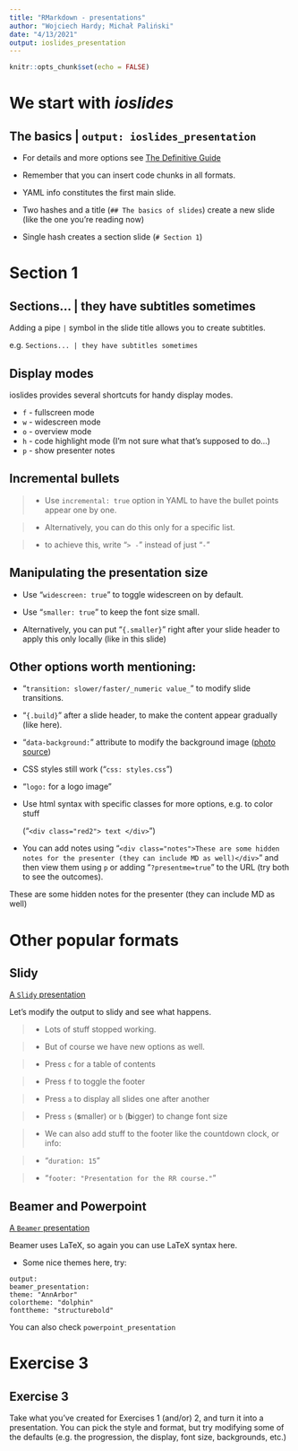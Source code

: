 ```yaml
---
title: "RMarkdown - presentations"
author: "Wojciech Hardy; Michał Paliński"
date: "4/13/2021"
output: ioslides_presentation
---
```


```r
knitr::opts_chunk$set(echo = FALSE)
```
# We start with _ioslides_

## The basics | `output: ioslides_presentation`

- For details and more options see [The Definitive Guide](https://bookdown.org/yihui/rmarkdown/ioslides-presentation.html)

- Remember that you can insert code chunks in all formats.

- YAML info constitutes the first main slide.

- Two hashes and a title (`## The basics of slides`) create a new slide (like the one you're reading now)

- Single hash creates a section slide (`# Section 1`)

# Section 1

## Sections... | they have subtitles sometimes

Adding a pipe `|` symbol in the slide title allows you to create subtitles.

e.g. `Sections... | they have subtitles sometimes`

## Display modes

ioslides provides several shortcuts for handy display modes.

- `f` - fullscreen mode
- `w` - widescreen mode
- `o` - overview mode
- `h` - code highlight mode (I'm not sure what that's supposed to do...)
- `p` - show presenter notes

## Incremental bullets

> - Use `incremental: true` option in YAML to have the bullet points appear one by one.

> - Alternatively, you can do this only for a specific list.

> - to achieve this, write "`> -`" instead of just "`-`"

## Manipulating the presentation size {.smaller}

- Use "`widescreen: true`" to toggle widescreen on by default.

- Use "`smaller: true`" to keep the font size small.

- Alternatively, you can put "`{.smaller}`" right after your slide header to apply this only locally (like in this slide)

## Other options worth mentioning: {.smaller .build data-background=img/background.jpg}

- "`transition: slower/faster/_numeric value_`" to modify slide transitions.

- "`{.build}`" after a slide header, to make the content appear gradually (like here).

- "`data-background:`" attribute to modify the background image ([photo source](https://www.pexels.com/photo/beach-2833563/))

- CSS styles still work ("`css: styles.css`")

- "`logo:` for a logo image" 

- <div class="blue2">Use html syntax with specific classes for more options, e.g. to color stuff</div> ("`<div class="red2"> text </div>`")

- You can add notes using "`<div class="notes">These are some hidden notes for the presenter (they can include MD as well)</div>`" and then view them using `p` or adding "`?presentme=true`" to the URL (try both to see the outcomes).

<div class="notes">These are some hidden notes for the presenter (they can include MD as well)</div>

# Other popular formats

## Slidy

[A `Slidy` presentation](https://bookdown.org/yihui/rmarkdown/slidy-presentation.html)

Let's modify the output to slidy and see what happens.

> - Lots of stuff stopped working.

> - But of course we have new options as well.

> - Press `c` for a table of contents

> - Press `f` to toggle the footer

> - Press `a` to display all slides one after another

> - Press `s` (**s**maller) or `b` (**b**igger) to change font size

> - We can also add stuff to the footer like the countdown clock, or info:

> - "`duration: 15`"

> - "`footer: "Presentation for the RR course."`"

## Beamer and Powerpoint

[A `Beamer` presentation](https://bookdown.org/yihui/rmarkdown/beamer-presentation.html)

Beamer uses LaTeX, so again you can use LaTeX syntax here.

- Some nice themes here, try:

`output:`  
`  beamer_presentation:`  
`    theme: "AnnArbor"`  
`    colortheme: "dolphin"`  
`    fonttheme: "structurebold"`
    
You can also check `powerpoint_presentation`

# Exercise 3

## Exercise 3

Take what you've created for Exercises 1 (and/or) 2, and turn it into a presentation. You can pick the style and format, but try modifying some of the defaults (e.g. the progression, the display, font size, backgrounds, etc.)